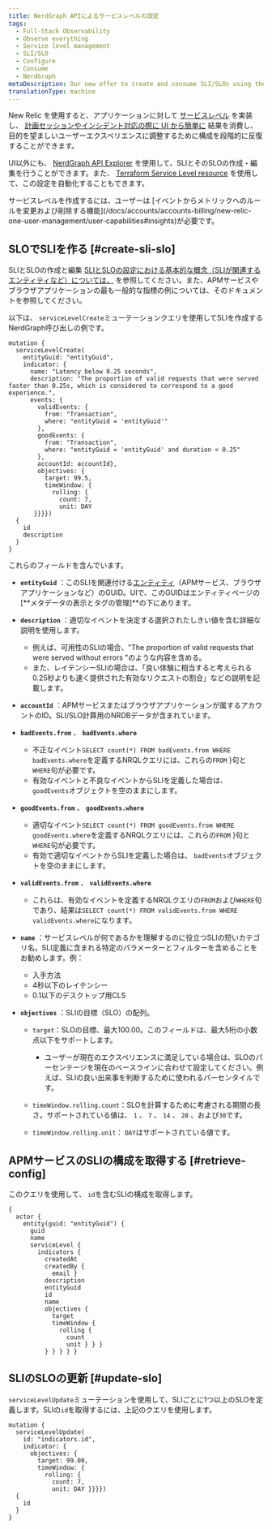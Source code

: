 ```yaml
---
title: NerdGraph APIによるサービスレベルの設定
tags:
  - Full-Stack Observability
  - Observe everything
  - Service level management
  - SLI/SLO
  - Configure
  - Consume
  - NerdGraph
metaDescription: Our new offer to create and consume SLI/SLOs using the NerdGraph API.
translationType: machine
---
```


New Relic を使用すると、アプリケーションに対して [サービスレベル](/docs/service-level-management/create-slm) を実装し、 [計画セッションやインシデント対応の際に UI から簡単に](/docs/service-level-management/consume-slm) 結果を消費し、目的を望ましいユーザーエクスペリエンスに調整するために構成を段階的に反復することができます。

UI以外にも、 [NerdGraph API Explorer](/docs/apis/nerdgraph/get-started/introduction-new-relic-nerdgraph/) を使用して、SLIとそのSLOの作成・編集を行うことができます。また、 [Terraform Service Level resource](https://registry.terraform.io/providers/newrelic/newrelic/latest/docs/resources/service_level) を使用して、この設定を自動化することもできます。

<Callout variant="important">
  サービスレベルを作成するには、ユーザーは [イベントからメトリックへのルールを変更および削除する機能](/docs/accounts/accounts-billing/new-relic-one-user-management/user-capabilities#insights)が必要です。
</Callout>

## SLOでSLIを作る [#create-sli-slo]

SLIとSLOの作成と編集 [SLIとSLOの設定における基本的な概念（SLIが関連するエンティティなど）については、](/docs/service-level-management/create-slm#sli-entity) を参照してください。また、APMサービスやブラウザアプリケーションの最も一般的な指標の例については、そのドキュメントを参照してください。

以下は、 `serviceLevelCreate`ミューテーションクエリを使用してSLIを作成するNerdGraph呼び出しの例です。

```
mutation { 
  serviceLevelCreate(
    entityGuid: "entityGuid", 
    indicator: {
      name: "Latency below 0.25 seconds",
      description: "The proportion of valid requests that were served faster than 0.25s, which is considered to correspond to a good experience.", 
      events: {
        validEvents: {
          from: "Transaction", 
          where: "entityGuid = 'entityGuid'"
        }, 
        goodEvents: {
          from: "Transaction", 
          where: "entityGuid = 'entityGuid' and duration < 0.25"
        }, 
        accountId: accountId}, 
        objectives: {
          target: 99.5, 
          timeWindow: {
            rolling: {
              count: 7, 
              unit: DAY
       }}}}) 
  {
    id
    description
  }
}
```

これらのフィールドを含んでいます。

* **`entityGuid`** ：このSLIを関連付ける[エンティティ](https://docs-preview.newrelic.com/docs/service-level-management/create-slm#sli-entity)（APMサービス、ブラウザアプリケーションなど）のGUID。UIで、このGUIDはエンティティページの\[**メタデータの表示とタグの管理]**の下にあります。

* **`description`** ：適切なイベントを決定する選択されたしきい値を含む詳細な説明を使用します。

  * 例えば、可用性のSLIの場合、"The proportion of valid requests that were served without errors "のような内容を含める。
  * また、レイテンシーSLIの場合は、「良い体験に相当すると考えられる0.25秒よりも速く提供された有効なリクエストの割合」などの説明を記載します。

* **`accountId`** ：APMサービスまたはブラウザアプリケーションが属するアカウントのID。SLI/SLO計算用のNRDBデータが含まれています。

* **`badEvents.from`** 、 **`badEvents.where`**

  * 不正なイベント`SELECT count(*) FROM badEvents.from WHERE badEvents.where`を定義するNRQLクエリには、これらの`FROM` }句と`WHERE`句が必要です。
  * 有効なイベントと不良なイベントからSLIを定義した場合は、 `goodEvents`オブジェクトを空のままにします。

* **`goodEvents.from`** 、 **`goodEvents.where`**

  * 適切なイベント`SELECT count(*) FROM goodEvents.from WHERE goodEvents.where`を定義するNRQLクエリには、これらの`FROM` }句と`WHERE`句が必要です。
  * 有効で適切なイベントからSLIを定義した場合は、 `badEvents`オブジェクトを空のままにします。

* **`validEvents.from`** 、 **`validEvents.where`**

  * これらは、有効なイベントを定義するNRQLクエリの`FROM`および`WHERE`句であり、結果は`SELECT count(*) FROM validEvents.from WHERE validEvents.where`になります。

* **`name`** ：サービスレベルが何であるかを理解するのに役立つSLIの短いカテゴリ名。SLI定義に含まれる特定のパラメーターとフィルターを含めることをお勧めします。例：

  * 入手方法
  * 4秒以下のレイテンシー
  * 0.1以下のデスクトップ用CLS

* **`objectives`** ：SLIの目標（SLO）の配列。

  * `target`：SLOの目標、最大100.00。このフィールドは、最大5桁の小数点以下をサポートします。

    * ユーザーが現在のエクスペリエンスに満足している場合は、SLOのパーセンテージを現在のベースラインに合わせて設定してください。例えば、SLIの良い出来事を判断するために使われるパーセンタイルです。

  * `timeWindow.rolling.count`：SLOを計算するために考慮される期間の長さ。サポートされている値は、 `1` 、 `7` 、 `14` 、 `28` 、および`30`です。

  * `timeWindow.rolling.unit`： `DAY`はサポートされている値です。

## APMサービスのSLIの構成を取得する [#retrieve-config]

このクエリを使用して、 `id`を含むSLIの構成を取得します。

```
{
  actor {
    entity(guid: "entityGuid") {
      guid
      name
      serviceLevel {
        indicators {
          createdAt
          createdBy {
            email }
          description
          entityGuid
          id
          name
          objectives {
            target
            timeWindow {
              rolling {
                count
                unit } } }
          } } } } }
```

## SLIのSLOの更新 [#update-slo]

`serviceLevelUpdate`ミューテーションを使用して、SLIごとに1つ以上のSLOを定義します。SLIの`id`を取得するには、上記のクエリを使用します。

```
mutation {
  serviceLevelUpdate(
    id: "indicators.id", 
    indicator: {
      objectives: {
        target: 99.00, 
        timeWindow: {
          rolling: {
            count: 7, 
            unit: DAY }}}}) 
  {
    id
  }
}
```
